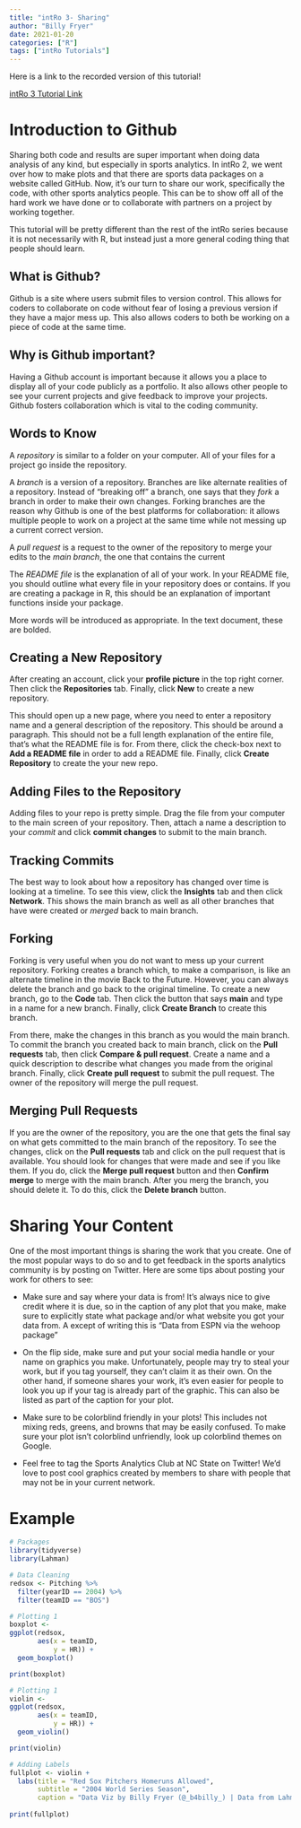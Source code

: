 ```yaml
---
title: "intRo 3- Sharing"
author: "Billy Fryer"
date: 2021-01-20
categories: ["R"]
tags: ["intRo Tutorials"]
---
```


Here is a link to the recorded version of this tutorial!

[intRo 3 Tutorial Link](https://www.youtube.com/watch?v=N3IeIrd8yKM&list=PLzfY2UeNJip_GBjX8xEcRcc9omZjl1jFU&index=3)

# Introduction to Github

Sharing both code and results are super important when doing data analysis of any kind, but especially in sports analytics. In intRo 2, we went over how to make plots and that there are sports data packages on a website called GitHub. Now, it's our turn to share our work, specifically the code, with other sports analytics people. This can be to show off all of the hard work we have done or to collaborate with partners on a project by working together.

This tutorial will be pretty different than the rest of the intRo series because it is not necessarily with R, but instead just a more general coding thing that people should learn.

## What is Github?

Github is a site where users submit files to version control. This allows for coders to collaborate on code without fear of losing a previous version if they have a major mess up. This also allows coders to both be working on a piece of code at the same time.

## Why is Github important?

Having a Github account is important because it allows you a place to display all of your code publicly as a portfolio. It also allows other people to see your current projects and give feedback to improve your projects. Github fosters collaboration which is vital to the coding community.

## Words to Know

A *repository* is similar to a folder on your computer. All of your files for a project go inside the repository.

A *branch* is a version of a repository. Branches are like alternate realities of a repository. Instead of "breaking off" a branch, one says that they *fork* a branch in order to make their own changes. Forking branches are the reason why Github is one of the best platforms for collaboration: it allows multiple people to work on a project at the same time while not messing up a current correct version.

A *pull request* is a request to the owner of the repository to merge your edits to the *main branch*, the one that contains the current 

The *README file* is the explanation of all of your work. In your README file, you should outline what every file in your repository does or contains. If you are creating a package in R, this should be an explanation of important functions inside your package.

More words will be introduced as appropriate. In the text document, these are bolded.

\newpage

## Creating a New Repository

After creating an account, click your **profile picture** in the top right corner. Then click the **Repositories** tab. Finally, click **New** to create a new repository.

This should open up a new page, where you need to enter a repository name and a general description of the repository. This should be around a paragraph. This should not be a full length explanation of the entire file, that's what the README file is for. From there, click the check-box next to **Add a README file** in order to add a README file. Finally, click **Create Repository** to create the your new repo.

## Adding Files to the Repository

Adding files to your repo is pretty simple. Drag the file from your computer to the main screen of your repository. Then, attach a name a description to your *commit* and click **commit changes** to submit to the main branch.

## Tracking Commits

The best way to look about how a repository has changed over time is looking at a timeline. To see this view, click the **Insights** tab and then click **Network**. This shows the main branch as well as all other branches that have were created or *merged* back to main branch.

## Forking

Forking is very useful when you do not want to mess up your current repository. Forking creates a branch which, to make a comparison, is like an alternate timeline in the movie Back to the Future. However, you can always delete the branch and go back to the original timeline. To create a new branch, go to the **Code** tab. Then click the button that says **main** and type in a name for a new branch. Finally, click **Create Branch** to create this branch.

From there, make the changes in this branch as you would the main branch. To commit the branch you created back to main branch, click on the **Pull requests** tab, then click **Compare & pull request**. Create a name and a quick description to describe what changes you made from the original branch. Finally, click **Create pull request** to submit the pull request. The owner of the repository will merge the pull request.

## Merging Pull Requests

If you are the owner of the repository, you are the one that gets the final say on what gets committed to the main branch of the repository. To see the changes, click on the **Pull requests** tab and click on the pull request that is available. You should look for changes that were made and see if you like them. If you do, click the **Merge pull request** button and then **Confirm merge** to merge with the main branch. After you merg the branch, you should delete it. To do this, click the **Delete branch** button.

\newpage

# Sharing Your Content

One of the most important things is sharing the work that you create. One of the most popular ways to do so and to get feedback in the sports analytics community is by posting on Twitter. Here are some tips about posting your work for others to see:

* Make sure and say where your data is from! It's always nice to give credit where it is due, so in the caption of any plot that you make, make sure to explicitly state what package and/or what website you got your data from. A except of writing this is "Data from ESPN via the wehoop package"

* On the flip side, make sure and put your social media handle or your name on graphics you make. Unfortunately, people may try to steal your work, but if you tag yourself, they can't claim it as their own. On the other hand, if someone shares your work, it's even easier for people to look you up if your tag is already part of the graphic. This can also be listed as part of the caption for your plot.

* Make sure to be colorblind friendly in your plots! This includes not mixing reds, greens, and browns that may be easily confused. To make sure your plot isn't colorblind unfriendly, look up colorblind themes on Google.

* Feel free to tag the Sports Analytics Club at NC State on Twitter! We'd love to post cool graphics created by members to share with people that may not be in your current network.

# Example

```r
# Packages
library(tidyverse)
library(Lahman)

# Data Cleaning
redsox <- Pitching %>% 
  filter(yearID == 2004) %>% 
  filter(teamID == "BOS")

# Plotting 1
boxplot <-
ggplot(redsox,
       aes(x = teamID,
           y = HR)) +
  geom_boxplot()

print(boxplot)

# Plotting 1
violin <-
ggplot(redsox,
       aes(x = teamID,
           y = HR)) +
  geom_violin()

print(violin)

# Adding Labels
fullplot <- violin +
  labs(title = "Red Sox Pitchers Homeruns Allowed",
       subtitle = "2004 World Series Season",
       caption = "Data Viz by Billy Fryer (@_b4billy_) | Data from Lahman Data Sets")
  
print(fullplot)
```